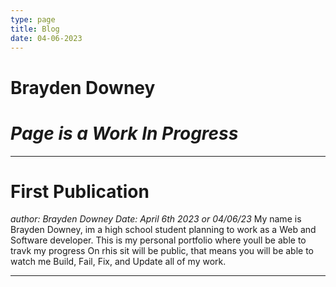 ```yaml
---
type: page
title: Blog
date: 04-06-2023
---
```


# Brayden Downey



# *Page is a Work In Progress*

---

# First Publication
*author: Brayden Downey*
*Date: April 6th 2023 or 04/06/23*
My name is Brayden Downey, im a 
high school student planning to work as a 
Web and Software developer. This is my personal
portfolio where youll be able to travk my progress
On rhis sit will be public, that means you
will be able to watch me Build, Fail, Fix, and Update all of my work.

---
